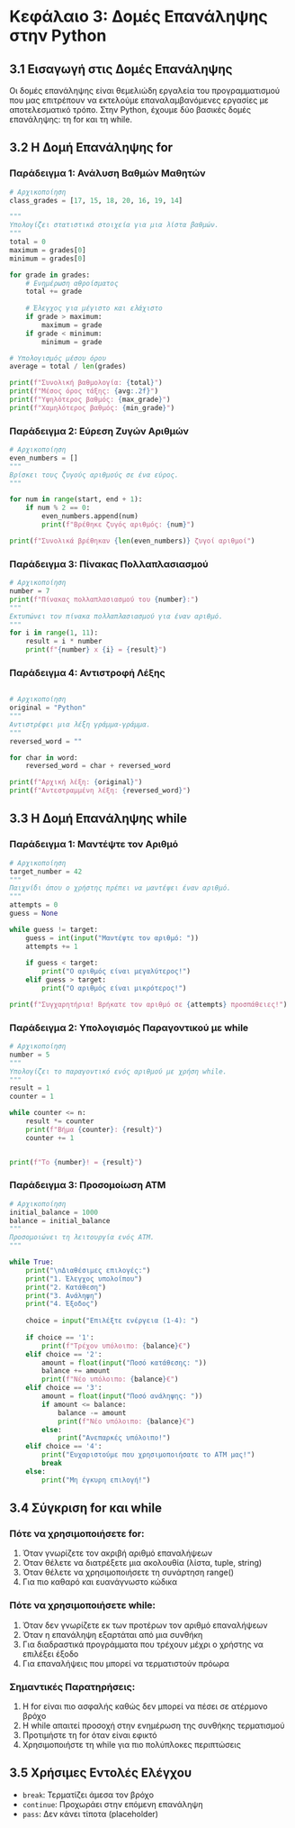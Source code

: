 # Κεφάλαιο 3: Δομές Επανάληψης στην Python

## 3.1 Εισαγωγή στις Δομές Επανάληψης

Οι δομές επανάληψης είναι θεμελιώδη εργαλεία του προγραμματισμού που μας επιτρέπουν να εκτελούμε επαναλαμβανόμενες εργασίες με αποτελεσματικό τρόπο. Στην Python, έχουμε δύο βασικές δομές επανάληψης: τη for και τη while.

## 3.2 Η Δομή Επανάληψης for

### Παράδειγμα 1: Ανάλυση Βαθμών Μαθητών

```python
# Αρχικοποίηση
class_grades = [17, 15, 18, 20, 16, 19, 14]

"""
Υπολογίζει στατιστικά στοιχεία για μια λίστα βαθμών.
"""
total = 0
maximum = grades[0]
minimum = grades[0]

for grade in grades:
    # Ενημέρωση αθροίσματος
    total += grade
    
    # Έλεγχος για μέγιστο και ελάχιστο
    if grade > maximum:
        maximum = grade
    if grade < minimum:
        minimum = grade

# Υπολογισμός μέσου όρου
average = total / len(grades)

print(f"Συνολική βαθμολογία: {total}")
print(f"Μέσος όρος τάξης: {avg:.2f}")
print(f"Υψηλότερος βαθμός: {max_grade}")
print(f"Χαμηλότερος βαθμός: {min_grade}")
```

### Παράδειγμα 2: Εύρεση Ζυγών Αριθμών

```python
# Αρχικοποίηση
even_numbers = []
"""
Βρίσκει τους ζυγούς αριθμούς σε ένα εύρος.
"""

for num in range(start, end + 1):
    if num % 2 == 0:
        even_numbers.append(num)
        print(f"Βρέθηκε ζυγός αριθμός: {num}")

print(f"Συνολικά βρέθηκαν {len(even_numbers)} ζυγοί αριθμοί")
```

### Παράδειγμα 3: Πίνακας Πολλαπλασιασμού

```python
# Αρχικοποίηση
number = 7
print(f"Πίνακας πολλαπλασιασμού του {number}:")
"""
Εκτυπώνει τον πίνακα πολλαπλασιασμού για έναν αριθμό.
"""
for i in range(1, 11):
    result = i * number
    print(f"{number} x {i} = {result}")

```

### Παράδειγμα 4: Αντιστροφή Λέξης

```python

# Αρχικοποίηση
original = "Python"
"""
Αντιστρέφει μια λέξη γράμμα-γράμμα.
"""
reversed_word = ""

for char in word:
    reversed_word = char + reversed_word

print(f"Αρχική λέξη: {original}")
print(f"Αντεστραμμένη λέξη: {reversed_word}")
```

## 3.3 Η Δομή Επανάληψης while

### Παράδειγμα 1: Μαντέψτε τον Αριθμό

```python
# Αρχικοποίηση
target_number = 42
"""
Παιχνίδι όπου ο χρήστης πρέπει να μαντέψει έναν αριθμό.
"""
attempts = 0
guess = None

while guess != target:
    guess = int(input("Μαντέψτε τον αριθμό: "))
    attempts += 1
    
    if guess < target:
        print("Ο αριθμός είναι μεγαλύτερος!")
    elif guess > target:
        print("Ο αριθμός είναι μικρότερος!")

print(f"Συγχαρητήρια! Βρήκατε τον αριθμό σε {attempts} προσπάθειες!")
```

### Παράδειγμα 2: Υπολογισμός Παραγοντικού με while

```python
# Αρχικοποίηση
number = 5
"""
Υπολογίζει το παραγοντικό ενός αριθμού με χρήση while.
"""
result = 1
counter = 1

while counter <= n:
    result *= counter
    print(f"Βήμα {counter}: {result}")
    counter += 1


print(f"Το {number}! = {result}")
```

### Παράδειγμα 3: Προσομοίωση ATM

```python
# Αρχικοποίηση
initial_balance = 1000
balance = initial_balance
"""
Προσομοιώνει τη λειτουργία ενός ATM.
"""

while True:
    print("\nΔιαθέσιμες επιλογές:")
    print("1. Έλεγχος υπολοίπου")
    print("2. Κατάθεση")
    print("3. Ανάληψη")
    print("4. Έξοδος")
    
    choice = input("Επιλέξτε ενέργεια (1-4): ")
    
    if choice == '1':
        print(f"Τρέχον υπόλοιπο: {balance}€")
    elif choice == '2':
        amount = float(input("Ποσό κατάθεσης: "))
        balance += amount
        print(f"Νέο υπόλοιπο: {balance}€")
    elif choice == '3':
        amount = float(input("Ποσό ανάληψης: "))
        if amount <= balance:
            balance -= amount
            print(f"Νέο υπόλοιπο: {balance}€")
        else:
            print("Ανεπαρκές υπόλοιπο!")
    elif choice == '4':
        print("Ευχαριστούμε που χρησιμοποιήσατε το ATM μας!")
        break
    else:
        print("Μη έγκυρη επιλογή!")
```

## 3.4 Σύγκριση for και while

### Πότε να χρησιμοποιήσετε for:
1. Όταν γνωρίζετε τον ακριβή αριθμό επαναλήψεων
2. Όταν θέλετε να διατρέξετε μια ακολουθία (λίστα, tuple, string)
3. Όταν θέλετε να χρησιμοποιήσετε τη συνάρτηση range()
4. Για πιο καθαρό και ευανάγνωστο κώδικα

### Πότε να χρησιμοποιήσετε while:
1. Όταν δεν γνωρίζετε εκ των προτέρων τον αριθμό επαναλήψεων
2. Όταν η επανάληψη εξαρτάται από μια συνθήκη
3. Για διαδραστικά προγράμματα που τρέχουν μέχρι ο χρήστης να επιλέξει έξοδο
4. Για επαναλήψεις που μπορεί να τερματιστούν πρόωρα

### Σημαντικές Παρατηρήσεις:
1. Η for είναι πιο ασφαλής καθώς δεν μπορεί να πέσει σε ατέρμονο βρόχο
2. Η while απαιτεί προσοχή στην ενημέρωση της συνθήκης τερματισμού
3. Προτιμήστε τη for όταν είναι εφικτό
4. Χρησιμοποιήστε τη while για πιο πολύπλοκες περιπτώσεις

## 3.5 Χρήσιμες Εντολές Ελέγχου

- `break`: Τερματίζει άμεσα τον βρόχο
- `continue`: Προχωράει στην επόμενη επανάληψη
- `pass`: Δεν κάνει τίποτα (placeholder)
